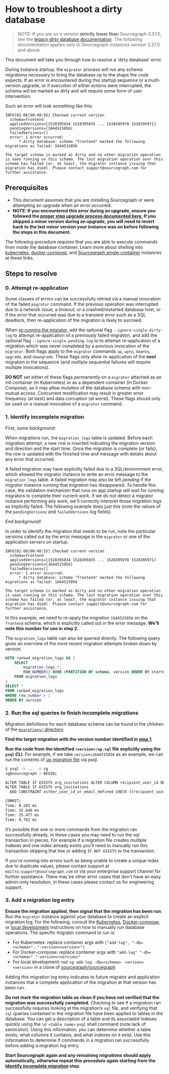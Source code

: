 # How to troubleshoot a dirty database

> NOTE: If you are on a version **strictly lower than** Sourcegraph 3.37.0, see the [legacy dirty database documentation](/admin/how-to/dirty_database_pre_3_37). The following documentation applies only to Sourcegraph instances version 3.37.0 and above.

This document will take you through how to resolve a 'dirty database' error.

During instance startup, the `migrator` process will run any schema migrations necessary to bring the database up to the shape the code expects. If an error is encountered during this startup sequence or a multi-version upgrade, or if execution of either actions were interrupted, the schema will be marked as dirty and will require some form of user intervention.

Such an error will look something like this:

```log
INFO[02-08|00:40:55] Checked current version
  schema=frontend
  appliedVersions=[1528395834 1528395835 ... 1528395970 1528395971]
  pendingVersions=[1644515056]
  failedVersions=[]
  error: 1 error occurred:
	  * dirty database: schema "frontend" marked the following migrations as failed: 1644515056

The target schema is marked as dirty and no other migration operation is seen running on this schema. The last migration operation over this schema has failed (or, at least, the migrator instance issuing that migration has died). Please contact support@sourcegraph.com for further assistance.
```

## Prerequisites

* This document assumes that you are installing Sourcegraph or were attempting an upgrade when an error occurred.
* **NOTE: If you encountered this error during an upgrade, ensure you followed the [proper step upgrade process documented here.](/admin/updates) If you skipped a minor version during an upgrade, you will need to revert back to the last minor version your instance was on before following the steps in this document.**

The following procedure requires that you are able to execute commands from inside the database container. Learn more about shelling into [kubernetes](/admin/deploy/kubernetes/operations#access-the-database), [docker-compose](/admin/deploy/docker-compose/#access-the-database), and [Sourcegraph single-container](/admin/deploy/docker-single-container/#access-the-database) instances at these links.

## Steps to resolve

### 0. Attempt re-application

Some classes of errors can be successfully retried via a manual invocation of the failed `migrator` command. If the previous operation was interrupted due to a network issue, a timeout, or a crashed/restarted database host, or if the error that occurred was due to a transient error such as a SQL deadlock, then re-application of the migration is likely to succeed.

When [re-running the migrator](/admin/updates/migrator/migrator-operations), add the optional flag `--ignore-single-dirty-log` to attempt re-application of a previously failed migration, and add the optional flag `--ignore-single-pending-log` to to attempt re-application of a migration which was never completed by a previous invocation of the `migrator`. Both flags apply to the `migrator` commands `up`, `upto`, `downto`, `upgrade`, and `downgrade`. These flags only allow re-application of the **next** migration in the sequence (and multiple sequential failures will require multiple invocations).

**DO NOT** set either of these flags permanently on a `migrator` attached as an init container (in Kubernetes) or as a dependent container (in Docker Compose), as it may allow mutation of the database schema with non-mutual access. Concurrent modification may result in greater error frequency (at best) and data corruption (at worst). These flags should only be used on a manual invocation of a `migrator` command.

### 1. Identify incomplete migration

_First, some background:_

When migrations run, the `migration_logs` table is updated. Before each migration attempt, a new row is inserted indicating the migration version and direction and the start time. Once the migration is complete (or fails), the row is updated with the finished time and message with details about any error that occurred.

A failed migration may have explicitly failed due to a SQL/environment error, which allowed the migrator instance to write an error message to the `migration_logs` table. A failed migration may also be left _pending_ if the migrator instance running that migration has disappeared. To handle this case, the validation mechanism that runs on app startup will wait for running migrators to complete their current work. If we do not detect a migrator instance performing any work, we'll correctly interpret those migration logs as implicitly failed. The following example does just this (note the values of the `pendingVersions` and `failedVersions` log fields).

_End background!_

In order to identify the migration that needs to be run, note the particular versions called out by the error message in the `migrator` or one of the application servers on startup.

```
INFO[02-08|00:40:55] Checked current version
  schema=frontend
  appliedVersions=[1528395834 1528395835 ... 1528395970 1528395971]
  pendingVersions=[1644515056]
  failedVersions=[]
  error: 1 error occurred:
	  * dirty database: schema "frontend" marked the following migrations as failed: 1644515056

The target schema is marked as dirty and no other migration operation is seen running on this schema. The last migration operation over this schema has failed (or, at least, the migrator instance issuing that migration has died). Please contact support@sourcegraph.com for further assistance.
```

In this example, we need to re-apply the migration `1644515056` on the `frontend` schema, which is explicitly called out in the error message. **We'll note this number for use in step 2.**

The `migration_logs` table can also be queried directly. The following query gives an overview of the most recent migration attempts broken down by version.

```sql
WITH ranked_migration_logs AS (
	SELECT
		migration_logs.*,
		ROW_NUMBER() OVER (PARTITION BY schema, version ORDER BY started_at DESC) AS row_number
	FROM migration_logs
)
SELECT *
FROM ranked_migration_logs
WHERE row_number = 1
ORDER BY version
```

### 2. Run the sql queries to finish incomplete migrations

Migration definitions for each database schema can be found in the children of the [`migrations/` directory](https://github.com/sourcegraph/sourcegraph/tree/main/migrations).

**Find the target migration with the version number identified in [step 1](#1-identify-incomplete-migration)**.

**Run the code from the identified `<version>/up.sql` file explicitly using the `psql` CLI**. For example, if we take `version=1644515056` as an example, we can run the contents of [up migration file](https://github.com/sourcegraph/sourcegraph/blob/b20107113548ed7eeb8ba22d1fdb41e8d692cf18/migrations/frontend/1644515056/up.sql) via psql.

```bash
$ psql -h ... -U sg
sg@sourcegraph > BEGIN;

ALTER TABLE IF EXISTS org_invitations ALTER COLUMN recipient_user_id DROP NOT NULL;
ALTER TABLE IF EXISTS org_invitations
  ADD CONSTRAINT either_user_id_or_email_defined CHECK ((recipient_user_id IS NULL) != (recipient_email IS NULL));

COMMIT;
Time: 0.283 ms
Time: 32.646 ms
Time: 25.477 ms
Time: 0.762 ms
```

It’s possible that one or more commands from the migration ran successfully already. In these cases you may need to run the sql transaction in pieces. For example if a migration file creates multiple indexes and one index already exists you'll need to manually run this transaction skipping that line or adding `IF NOT EXISTS` to the transaction.

If you're running into errors such as being unable to create a unique index due to duplicate values, please contact support at `mailto:support@sourcegraph.com` or via your enterprise support channel for further assistance. There may be other error cases that don't have an easy admin-only resolution, in these cases please contact us for engineering support.

### 3. Add a migration log entry

**Ensure the migration applied, then signal that the migration has been run**. Run the `migrator` instance against your database to create an explicit migration log. For the following, consult the [Kubernetes](/admin/updates/migrator/migrator-operations#kubernetes), [Docker-compose](/admin/updates/migrator/migrator-operations#docker--docker-compose), or [local development](/admin/updates/migrator/migrator-operations#local-development) instructions on how to manually run database operations. The specific migrator command to run is:

- For Kubernetes: replace container args with `["add-log", "-db=<schema>", "-version=<version>"]`
- For Docker-compose: replace container args with `"add-log" "-db=<schema>" "-version=<version>"`
- For local development: run `sg add-log -db=<schema> -version=<version>` in a clone of [sourcegraph/sourcegraph](https://github.com/sourcegraph/sourcegraph)

Adding this migration log entry indicates to future migrator and application instances that a complete application of the migration at that version has been run.

**Do not mark the migration table as clean if you have not verified that the migration was successfully completed.** Checking to see if a migration ran successfully requires looking at the migration’s `sql` file, and verifying that `sql` queries contained in the migration file have been applied to tables in the database. You can get a description of a table and its associated indexes quickly using the `\d <table name>` `psql` shell command (note lack of semicolon). Using this information, you can determine whether a table exists, what columns it contains, and what indexes on it exist. Use this information to determine if commands in a migration ran successfully before adding a migration log entry.

**Start Sourcegraph again and any remaining migrations should apply automatically, otherwise repeat this procedure again starting from the [Identify incomplete migration](#1-identify-incomplete-migration) step.**
